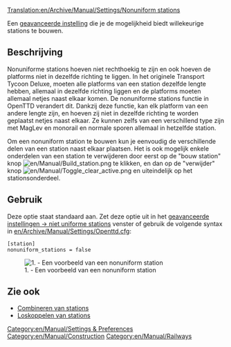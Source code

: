 [[Translation:en/Archive/Manual/Settings/Nonuniform stations]]

Een [[nl/Archive/Manual/Settings/Geavanceerde instellingen|geavanceerde instelling]] die je de mogelijkheid biedt willekeurige stations te bouwen.

== Beschrijving ==
Nonuniforme stations hoeven niet rechthoekig te zijn en ook hoeven de platforms niet in dezelfde richting te liggen.
In het originele Transport Tycoon Deluxe, moeten alle platforms van een station dezelfde lengte hebben, allemaal in dezelfde richting liggen en de platforms moeten allemaal netjes naast elkaar komen.
De nonuniforme stations functie in OpenTTD verandert dit. Dankzij deze functie, kan elk platform van een andere lengte zijn, en hoeven zij niet in dezelfde richting te worden geplaatst netjes naast elkaar. Ze kunnen zelfs van een verschillend type zijn met MagLev en monorail en normale sporen allemaal in hetzelfde station.

Om een nonuniform station te bouwen kun je eenvoudig de verschillende delen van een station naast elkaar plaatsen. Het is ook mogelijk enkele onderdelen van een station te verwijderen door eerst op de "bouw station" knop [[File:en/Manual/Build station.png]] te klikken, en dan op de "verwijder" knop [[File:en/Manual/Toggle clear active.png]] en uiteindelijk op het stationsonderdeel.

== Gebruik ==
Deze optie staat standaard aan. Zet deze optie uit in het [[nl/Archive/Manual/Settings/Geavanceerde instellingen/Stations#niet-uniforme-stations|geavanceerde instellingen -> niet uniforme stations]] venster of gebruik de volgende syntax in [[en/Archive/Manual/Settings/Openttd.cfg]]:
<pre>[station]
nonuniform_stations = false</pre>
[[File:en/Archive/Manual/Settings/Nonuniform.png|center|frame|1. - Een voorbeeld van een nonuniform station]]

== Zie ook ==

* [[nl/Manual/Stations#combineren-van-stations|Combineren van stations]]
* [[nl/Manual/Stations|Loskoppelen van stations]]

[[Category:en/Manual/Settings & Preferences]]
[[Category:en/Manual/Construction]]
[[Category:en/Manual/Railways]]